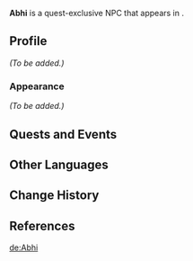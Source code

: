 {{Meta
|missing_NPC_profile  = yes
}}
{{Character Infobox
|type             = Quest NPC
|image            = NPC Abhi.png
|region           = Sumeru
|location         = Sumeru
|affiliation      = 
|title            = 
|ancestry         = <!-- Clan/family -->
|father           = 
|mother           = Rekhar
|sibling          = Sohrin
|relative         = 
|voiceEN          = [[imdb:nm4716053|Elsie Lovelock]]<ref name="Elsie Lovelock">Twitter: [https://twitter.com/ElsieLovelock/status/1575260008052400128 EN VA Self Announcement] ([https://web.archive.org/web/20221118052230/https://twitter.com/ElsieLovelock/status/1575260008052400128 Archived])</ref>
|voiceCN          = 
|voiceJP          = 
}}
'''Abhi''' is a quest-exclusive NPC that appears in {{Quest|To the Wise}}.
<!--
==Location==
{{subst:#tag:gallery|
NPC Location {{subst:PAGENAME}}.png{{subst:!}}{{subst:PAGENAME}}'s location
NPC Location {{subst:PAGENAME}} Context.png{{subst:!}}Additional context
|captionalign=center
}}
-->
==Profile==
<!--Detailed story/lore information goes here..-->
''(To be added.)''

===Appearance===
<!--Keep appearance section short and concise. Limit to 2 paragraphs with 3-4 sentences each.-->
''(To be added.)''

==Quests and Events==
{{Quests and Events}}
<!--
==Idle Quotes==
{{Dialogue Start}}
: {{DIcon|Idle}} {{Tx}}
:: {{A|VO {{subst:PAGENAME}} 01.ogg}} "{{Tx}}"
{{Dialogue End}}

==Dialogue==
{{Dialogue Start}}
:'''{{subst:PAGENAME}}:'''
:{{DIcon}}
{{Dialogue End}}
<!--
==Event Dialogue==
===Event Name===
{{Dialogue Start}}
:'''{{subst:PAGENAME}}:'''
{{Dialogue End}}

==Trivia==
* 
-->
==Other Languages==
{{Other Languages
|default_hidden = 1
|en      = Abhi
|zhs     = 艾贝
|zhs_rm  = Àibèi
|zht     = 艾貝
|zht_rm  = Àibèi
|ja      = エイブ
|ja_rm   = Eibu
|ko      = //에베//
|es      = Abhi
|fr      = Abhi
|ru      = Абхи
|th      = Abhi
|vi      = Abhi
|de      = Abhi
|id      = Abhi
|pt      = Abhi
|tr      = Abhi
|it      = Abhi
}}

==Change History==
{{Change History|3.1}}

==References==
{{Reflist}}

[[de:Abhi]]